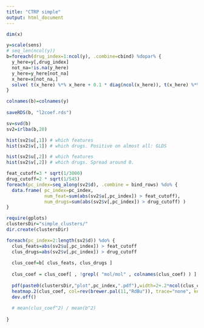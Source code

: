 ```yaml
---
title: "CTRP simple"
output: html_document
---
```


```r
dim(x)

y=scale(sens)
# seq_len(ncol(y))
b=foreach(drug_index=1:ncol(y), .combine=cbind) %dopar% {
  y_here=y[,drug_index]
  not_na=!is.na(y_here)
  y_here=y_here[not_na]
  x_here=x[not_na,]
  solve( t(x_here) %*% x_here + 0.1 * diag(ncol(x_here)), t(x_here) %*% y_here )
}  

colnames(b)=colnames(y)
      
saveRDS(b, "l2coef.rds")
```

```r
sv=svd(b)
sv2=irlba(b,20)

hist(sv2$u[,1]) # which features
hist(sv2$v[,1]) # which drugs. Positive on almost all: GLDS
```

```r
hist(sv2$u[,2]) # which features
hist(sv2$v[,2]) # which drugs. Spread around 0.
```

```r
feat_cutoff=3 * sqrt(1/3000)
drug_cutoff=2 * sqrt(1/545)
foreach(pc_index=seq_along(sv2$d), .combine = bind_rows) %do% {
  data.frame( pc_index=pc_index, 
              num_feat=sum(abs(sv2$u[,pc_index]) > feat_cutoff), 
              num_drugs=sum(abs(sv2$v[,pc_index]) > drug_cutoff) )
}
```

```r
require(gplots)
clustersDir="simple_clusters/"
dir.create(clustersDir)

foreach(pc_index=2:length(sv2$d)) %do% {
  clus_feats=abs(sv2$u[,pc_index]) > feat_cutoff
  clus_drugs=abs(sv2$v[,pc_index]) > drug_cutoff
  
  clus_coef=b[ clus_feats, clus_drugs ]
  
  clus_coef = clus_coef[ , !grepl( "mol/mol" , colnames(clus_coef) ) ]
  
  pdf(paste0(clustersDir,"plot",pc_index,".pdf"),width=2+.2*ncol(clus_coef),height=2+.2*nrow(clus_coef))
  heatmap.2(clus_coef, col=rev(brewer.pal(11,"RdBu")), trace="none", key=F, dendrogram="none", lwi=c(0.01,1), lhei=c(0.01,1), margins=c(10,8))
  dev.off()
  
  # mean(clus_coef^2) / mean(b^2)
  
}



```